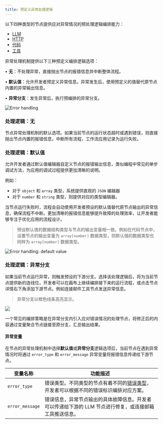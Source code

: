 ```yaml
---
title: 预定义异常处理逻辑
---
```


以下四种类型的节点提供应对异常情况的预处理逻辑编排能力：

* [LLM](../node/llm)
* [HTTP](../node/http-request)
* [代码](../node/code)
* [工具](../node/tools)

异常处理机制提供以下三种预定义编排逻辑选项：

• **无**：不处理异常，直接抛出节点的报错信息并中断整体流程。

• **默认值**：允许开发者预定义异常信息。异常发生后，使用预定义的值替代原节点内置的异常输出信息。

• **异常分支**：发生异常后，执行预编排的异常分支。

![Error handling](https://assets-docs.dify.ai/2024/12/6e2655949889d4d162945d840d698649.png)

### 处理逻辑：无

节点异常处理机制的默认选项。如果当前节点的运行状态超时或遇到错误，则直接抛出节点内置的报错信息，中断所有流程，工作流应用记录为运行失败。

### 处理逻辑：默认值

允许开发者通过默认值编辑器自定义节点的报错输出信息，类似编程中常见的单步调试方法，为应用的调试过程提供更加清晰的说明。

例如：

* 对于 `object` 和 `array` 类型，系统提供直观的 `JSON` 编辑器
* 对于 `number` 和 `string` 类型，则提供对应的类型编辑器。

当节点运行失败时，流程会自动使用开发者预设的默认值替代原节点输出的异常信息，确保流程不中断。更加清晰的报错信息能够提升故障的处理效率，让开发者能够专注于优化应用的流程设计。

> 预设默认值的数据结构类型与节点的输出变量相一致。例如在代码节点中，设置节点的输出变量为 `array[number]` 数据类型，则默认值的数据类型也同样为 `array[number]` 数据类型。

![Error handling: default value](https://assets-docs.dify.ai/2024/12/e9e5e757090679243e0c9976093c7e6c.png)

### 处理逻辑：异常分支

如果当前节点运行异常，则触发预设的下游分支。选择该处理逻辑后，将为当前节点提供新的连线位，开发者可以在画布上继续编排接下来的运行流程，或点击节点详情右下角添加下游节点。例如连接邮件工具节点发送异常信息。

> 异常分支以橙色线条高亮显示。

![](https://assets-docs.dify.ai/2024/12/e5ea1af947818bd9e27cab3042c1c4f3.png)

一个常见的编排策略是在异常分支内引入应对错误情况的处理节点，将修正后的内容通过变量聚合节点链接至原分支，汇总输出结果。

#### 异常变量

在节点的异常处理机制中选择**默认值**或**异常分支**逻辑选项后，当前节点在遇到异常情况时将通过 `error_type` 和 `error_message` 异常变量将报错信息传递给下游节点。

| 变量名称            | 功能描述                                                                                                          |
| --------------- | ------------------------------------------------------------------------------------------------------------- |
| `error_type`    | 错误类型。不同类型的节点有着不同的[错误类型](https://docs.dify.ai/guides/workflow/error-handling/error-type)，开发者可以根据不同的错误标识编排对应方案。 |
| `error_message` | 错误信息，异常节点输出的具体故障信息。开发者可以传递给下游的 LLM 节点进行修复，或连接邮箱工具推送信息。                                                        |





